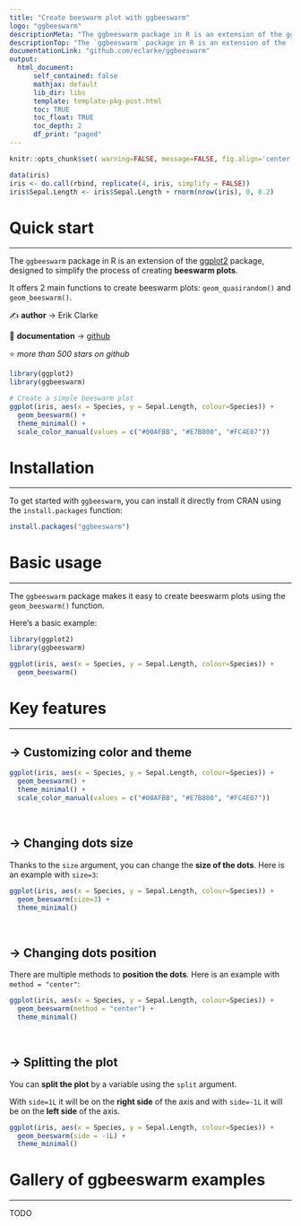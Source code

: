 ```yaml
---
title: "Create beeswarm plot with ggbeeswarm"
logo: "ggbeeswarm"
descriptionMeta: "The ggbeeswarm package in R is an extension of the ggplot2 package, designed to simplify the process of creating beeswarm plots. This post showcases the key features of ggbeeswarm and provides a set of graph examples using the package."
descriptionTop: "The `ggbeeswarm` package in R is an extension of the [ggplot2](https://r-graph-gallery.com/ggplot2-package.html) package, designed to simplify the process of creating **beeswarm plots**. This post showcases the **key features** of `ggbeeswarm` and provides a set of **graph examples** using the package."
documentationLink: "github.com/eclarke/ggbeeswarm"
output:
  html_document:
      self_contained: false    
      mathjax: default
      lib_dir: libs
      template: template-pkg-post.html
      toc: TRUE
      toc_float: TRUE
      toc_depth: 2
      df_print: "paged"
---
```


```r
knitr::opts_chunk$set( warning=FALSE, message=FALSE, fig.align='center')

data(iris)
iris <- do.call(rbind, replicate(4, iris, simplify = FALSE))
iris$Sepal.Length <- iris$Sepal.Length + rnorm(nrow(iris), 0, 0.2)
```

<div class="container">

# Quick start
***
The `ggbeeswarm` package in R is an extension of the [ggplot2](https://r-graph-gallery.com/ggplot2-package.html) package, designed to simplify the process of creating **beeswarm plots**.

<div class = "row">

<div class = "col-md-5  col-sm-12 align-self-center">

It offers 2 main functions to create beeswarm plots: `geom_quasirandom()` and `geom_beeswarm()`.

✍️ **author** &rarr; Erik Clarke

📘 **documentation** &rarr; [github](https://github.com/eclarke/ggbeeswarm)

⭐️ *more than 500 stars on github*
</div>

<div class = "col-md-7  col-sm-12">
```r
library(ggplot2)
library(ggbeeswarm)

# Create a simple beeswarm plot
ggplot(iris, aes(x = Species, y = Sepal.Length, colour=Species)) +
  geom_beeswarm() +
  theme_minimal() +
  scale_color_manual(values = c("#00AFBB", "#E7B800", "#FC4E07"))
```
</div>
</div>

# Installation
***
To get started with `ggbeeswarm`, you can install it directly from CRAN using the `install.packages` function:

```r
install.packages("ggbeeswarm")
```

# Basic usage 
***

The `ggbeeswarm` package makes it easy to create beeswarm plots using the `geom_beeswarm()` function.

Here's a basic example:

```r
library(ggplot2)
library(ggbeeswarm)

ggplot(iris, aes(x = Species, y = Sepal.Length, colour=Species)) +
  geom_beeswarm()
```

# Key features
***

## &rarr; Customizing color and theme

```r
ggplot(iris, aes(x = Species, y = Sepal.Length, colour=Species)) +
  geom_beeswarm() +
  theme_minimal() +
  scale_color_manual(values = c("#00AFBB", "#E7B800", "#FC4E07"))
```

<br>

## &rarr; Changing dots size

Thanks to the `size` argument, you can change the **size of the dots**. Here is an example with `size=3`:

```r
ggplot(iris, aes(x = Species, y = Sepal.Length, colour=Species)) +
  geom_beeswarm(size=3) +
  theme_minimal()
```


<br>

## &rarr; Changing dots position

There are multiple methods to **position the dots**. Here is an example with `method = "center"`:

```r
ggplot(iris, aes(x = Species, y = Sepal.Length, colour=Species)) +
  geom_beeswarm(method = "center") +
  theme_minimal()
```


<br>

## &rarr; Splitting the plot

You can **split the plot** by a variable using the `split` argument.

With `side=1L` it will be on the **right side** of the axis and with `side=-1L` it will be on the **left side** of the axis.

```r
ggplot(iris, aes(x = Species, y = Sepal.Length, colour=Species)) +
  geom_beeswarm(side = -1L) +
  theme_minimal()
```



# Gallery of ggbeeswarm examples
***

TODO

<!-- Close container -->
</div>

